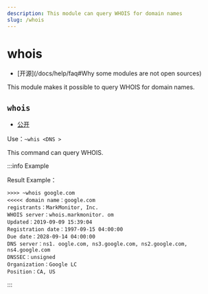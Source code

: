 ```yaml
---
description: This module can query WHOIS for domain names
slug: /whois
---
```


# whois

-   [开源]\(/docs/help/faq#Why some modules are not open sources)

This module makes it possible to query WHOIS for domain names.

## `whois`

-   [公开](permissions)

Use：`~whis <DNS >`

This command can query WHOIS.

:::info Example

Result Example：

```
>>>> ~whois google.com
<<<<< domain name：google.com
registrants：MarkMonitor, Inc.
WHOIS server：whois.markmonitor. om
Updated：2019-09-09 15:39:04
Registration date：1997-09-15 04:00:00
Due date：2028-09-14 04:00:00
DNS server：ns1. oogle.com, ns3.google.com, ns2.google.com, ns4.google.com
DNSSEC：unsigned
Organization：Google LC
Position：CA, US
```

:::
